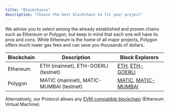 ```yaml
---
title: "Blockchains"
description: "Choose the best blockchain to fit your project"
---
```


We advise you to select among the already established and proven chains such as Ethereum or Polygon, but keep in mind that each one will have its pros and cons. While Ethereum is the home of all major projects, Polygon offers much lower gas fees and can save you thousands of dollars.

| Blockchain | Description                             | Block Explorers                                                                    |
| ---------- | --------------------------------------- | ---------------------------------------------------------------------------------- |
| Ethereum   | ETH (mainnet), ETH-GOERLI (testnet)     | [ETH](https://etherscan.io/), [ETH-GOERLI](https://goerli.etherscan.io/)           |
| Polygon    | MATIC (mainnet), MATIC-MUMBAI (testnet) | [MATIC](https://polygonscan.com/), [MATIC-MUMBAI](https://mumbai.polygonscan.com/) |

Alternatively, our Protocol allows any [EVM compatible blockchain](https://dezentralizedfinance.com/top-50-evm-compatible-network) (Ethereum Virtual Machine).
